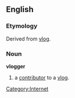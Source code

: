 ==English==

===Etymology===
Derived from [[vlog]].

===Noun===
'''vlogger'''
# a [[contributor]] to a [[vlog]].

[[Category:Internet]]